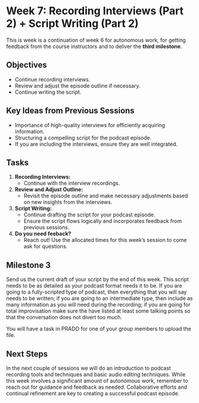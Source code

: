 # Week 7: Recording Interviews (Part 2) + Script Writing (Part 2)
This is week is a continuation of week 6 for autonomous work, for getting feedback from the course instructors and to deliver the **third milestone**.

## Objectives
- Continue recording interviews.
- Review and adjust the episode outline if necessary.
- Continue writing the script.

## Key Ideas from Previous Sessions
- Importance of high-quality interviews for efficiently acquiring information.
- Structuring a compelling script for the podcast episode.
- If you are including the interviews, ensure they are well integrated.

## Tasks
1. **Recording Interviews:**
   - Continue with the interview recordings.

2. **Review and Adjust Outline:**
   - Revisit the episode outline and make necessary adjustments based on new insights from the interviews.

3. **Script Writing:**
   - Continue drafting the script for your podcast episode.
   - Ensure the script flows logically and incorporates feedback from previous sessions.

4. **Do you need feeback?**
   - Reach out! Use the allocated times for this week's session to come ask for questions.

## Milestone 3
Send us the current draft of your script by the end of this week. This script needs to be as detailed as your podcast format needs it to be. If you are going to a fully-scripted type of podcast, then everything that you will say needs to be written; if you are going to an intermediate type, then include as many information as you will need during the recording; if you are going for total improvisation make sure the have listed at least some talking points so that the conversation does not divert too much.

You will have a task in PRADO for one of your group members to upload the file.

## Next Steps
In the next couple of sessions we will do an introduction to podcast recording tools and techniques and basic audio editing techniques. While this week involves a significant amount of autonomous work, remember to reach out for guidance and feedback as needed. Collaborative efforts and continual refinement are key to creating a successful podcast episode.
